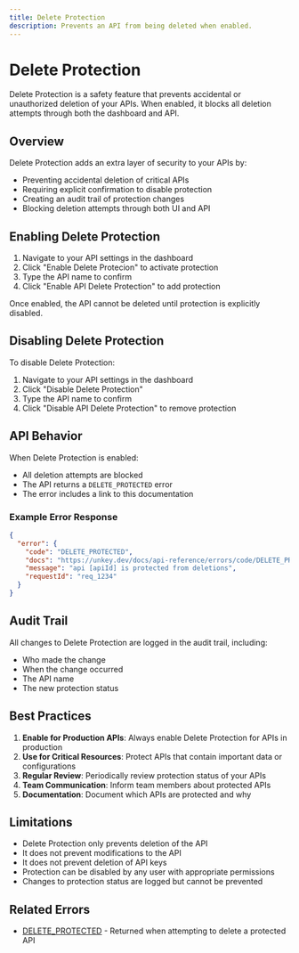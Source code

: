 ```yaml
---
title: Delete Protection
description: Prevents an API from being deleted when enabled.
---
```


# Delete Protection

Delete Protection is a safety feature that prevents accidental or unauthorized deletion of your APIs. When enabled, it blocks all deletion attempts through both the dashboard and API.

## Overview

Delete Protection adds an extra layer of security to your APIs by:

- Preventing accidental deletion of critical APIs
- Requiring explicit confirmation to disable protection
- Creating an audit trail of protection changes
- Blocking deletion attempts through both UI and API

## Enabling Delete Protection

1. Navigate to your API settings in the dashboard
2. Click "Enable Delete Protecion" to activate protection
3. Type the API name to confirm
4. Click "Enable API Delete Protection" to add protection 

Once enabled, the API cannot be deleted until protection is explicitly disabled.

## Disabling Delete Protection

To disable Delete Protection:

1. Navigate to your API settings in the dashboard
2. Click "Disable Delete Protection"
3. Type the API name to confirm
4. Click "Disable API Delete Protection" to remove protection

## API Behavior

When Delete Protection is enabled:

- All deletion attempts are blocked
- The API returns a `DELETE_PROTECTED` error
- The error includes a link to this documentation

### Example Error Response

```json
{
  "error": {
    "code": "DELETE_PROTECTED",
    "docs": "https://unkey.dev/docs/api-reference/errors/code/DELETE_PROTECTED",
    "message": "api [apiId] is protected from deletions",
    "requestId": "req_1234"
  }
}
```

## Audit Trail

All changes to Delete Protection are logged in the audit trail, including:

- Who made the change
- When the change occurred
- The API name
- The new protection status

## Best Practices

1. **Enable for Production APIs**: Always enable Delete Protection for APIs in production
2. **Use for Critical Resources**: Protect APIs that contain important data or configurations
3. **Regular Review**: Periodically review protection status of your APIs
4. **Team Communication**: Inform team members about protected APIs
5. **Documentation**: Document which APIs are protected and why

## Limitations

- Delete Protection only prevents deletion of the API
- It does not prevent modifications to the API
- It does not prevent deletion of API keys
- Protection can be disabled by any user with appropriate permissions
- Changes to protection status are logged but cannot be prevented

## Related Errors

- [DELETE_PROTECTED](/docs/api-reference/errors/code/DELETE_PROTECTED) - Returned when attempting to delete a protected API
